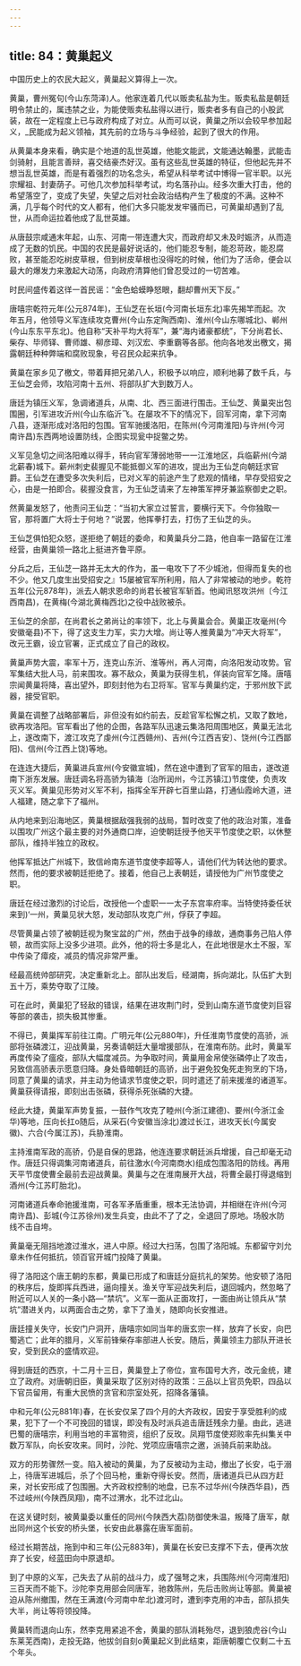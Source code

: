 ```yaml
---
---
---
```

title: 84：黄巢起义
---



中国历史上的农民大起义，黄巢起义算得上一次。

黄巢，曹州冤句(今山东菏泽)人。他家连着几代以贩卖私盐为生。贩卖私盐是朝廷明令禁止的，属违禁之业，为能使贩卖私盐得以进行，贩卖者多有自己的小股武装，故在一定程度上已与政府构成了对立。从而可以说，黄巢之所以会较早参加起义，_民能成为起义领袖，其先前的立场与斗争经验，起到了很大的作用。

从黄巢本身来看，确实是个地道的乱世英雄，他能文能武，文能通达翰墨，武能击剑骑射，且能言善辩，喜交结豪杰好汉。虽有这些乱世英雄的特征，但他起先并不想当乱世英雄，而是有着强烈的功名念头，希望从科举考试中博得一官半职。以光宗耀祖、封妻荫子。可他几次参加科举考试，均名落孙山。经多次重大打击，他的希望落空了，变成了失望，失望之后对社会政治结构产生了极度的不满。这种不满，几乎每个时代的文人都有，他们大多只能发发牢骚而已，可黄巢却遇到了乱世，从而命运拉着他成了乱世英雄。

从唐鼓宗咸通末年起，山东、河南一带连遭大灾，而政府却又未及时娠济，从而造成了无数的饥民。中国的农民是最好说话的，他们能忍专制，能忍苛政，能忍腐败，甚至能忍吃树皮草根，但到树皮草根也没得吃的时候，他们为了活命，便会以最大的爆发力来激起大动荡，向政府清算他们曾忍受过的一切苦难。

时民间盛传着这徉一首民谣：“金色蛤蟆睁怒眼，翻却曹州天下反。”

唐嘻宗乾符元年(公元874年)，王仙芝在长垣(今河南长垣东北)率先揭竿而起。次年五月，他领导义军连续攻克曹州(今山东定陶西南)、淮州(今山东哪城北)、郸州(今山东东平东北)。他自称“天补平均大将军”，兼“海内诸豪都统”，下分尚君长、柴存、毕师铎、曹师雄、柳彦璋、刘汉宏、李重霸等各部。他向各地发出檄文，揭露朝廷种种弊端和腐败现象，号召民众起来抗争。

黄巢在家乡见了檄文，带着拜把兄弟八人，积极予以响应，顺利地募了数千兵，与王仙芝会师，攻陷河南十五州、将部队扩大到数万人。

唐廷为镇压义军，急调诸道兵，从南、北、西三面进行围击。王仙芝、黄巢突出包围圈，引军进攻沂州(今山东临沂飞。在屡攻不下的情况下，回军河南，拿下河南八县，逐渐形成对洛阳的包围。官军驰援洛阳，在陈州(今河南淮阳)与许州(今河南许昌)东西两地设置防线，企图实现瓮中捉鳖之势。

义军见急切之间洛阳难以得手，转向官军薄弱地带一一江淮地区，兵临薪州(今湖北薪春)城下。薪州刺史裴握见不能抵御义军的进攻，提出为王仙芝向朝廷求官爵。王仙芝在遭受多次失利后，已对义军的前途产生了悲观的情绪，早存受招安之心，由是一拍即合。裴握没食言，为王仙芝请来了左神策军押牙兼监察御史之职。

然黄巢发怒了，他责问王仙芝：“当初大家立过誓言，要横行天下。今你独取一官，那将置广大将士于何地？”说罢，他挥拳打去，打伤了王仙芝的头。

王仙芝俱怕犯众怒，遂拒绝了朝廷的委命，和黄巢兵分二路，他自率一路留在江淮经营，由黄巢领一路北上挺进齐鲁平原。

分兵之后，王仙芝一路并无太大的作为，虽一电攻下了不少城池，但得而复失的也不少。他又几度生出受招安之』15屡被官军所利用，陷人了非常被动的地步。乾符五年(公元878年)，派去人朝求恩命的尚君长被官军斩首。他闻讯怒攻洪州〔今江西南昌)，在黄梅(今湖北黄梅西北)之役中战败被杀。

王仙芝的余部，在尚君长之弟尚让的率领下，北上与黄巢会合。黄巢正攻毫州(今安徽毫县)不下，得了这支生力军，实力大增。尚让等人推黄巢为“冲天大将军”，改元王霸，设立官署，正式成立了自己的政权。

黄巢声势大震，率军十万，连克山东沂、淮等州，再人河南，向洛阳发动攻势。官军集结大批人马，前来围攻。寡不敌众，黄巢为获得生机，佯装向官军乞降。唐嘻宗闻黄巢将降，喜出望外，即刻封他为右卫将军。官军与黄巢约定，于邪州放下武器，接受官职。

黄巢在调整了战略部署后，非但没有如约前去，反趁官军松懈之机，又取了数地，欲再攻洛阳。官军看出了他的企图，各路军队迅速云集洛阳周围地区，黄巢无法北上，遂改南下，渡江攻克了虔州(今江西赣州)、吉州(今江西吉安〕、饶州(今江西鄙阳)、信州(今江西上饶)等地。

在连连大捷后，黄巢进兵宣州(今安徽宣城)，然在途中遭到了官军的阻击，遂改道南下浙东发展。唐廷调名将高骄为镇海〔治所润州，今江苏镇江)节度使，负责攻灭义军。黄巢见形势对义军不利，指挥全军开辟七百里山路，打通仙霞岭大道，进人福建，随之拿下了福州。

从内地来到沿海地区，黄巢根据敌强我弱的战局，暂时改变了他的政治对策，准备以围攻广州这个最主要的对外通商口岸，迫使朝廷授予他天平节度使之职，以休整部队，维持半独立的政权。

他挥军抵达广州城下，致信岭南东道节度使李超等人，请他们代为转达他的要求。然而，他的要求被朝廷拒绝了。接着，他自己上表朝廷，请授他为广州节度使之职。

唐廷在经过激烈的讨论后，改授他一个虚职一一太子东宫率府率。当特使持委任状来到)‘一州，黄巢见状大怒，发动部队攻克广州，俘获了李超。

尽管黄巢占领了被朝廷视为聚宝盆的广州，然由于战争的缘故，通商事务己陷人停顿，故而实际上没多少进项。此外，他的将士多是北人，在此地很是水土不服，军中传染了瘴疫，减员的情况非常严重。

经最高统帅部研究，决定重新北上。部队出发后，经湖南，拆向湖北，队伍扩大到五十万，乘势夺取了江陵。

可在此时，黄巢犯了轻敌的错误，结果在进攻荆门时，受到山南东道节度使刘巨容等部的袭击，损失极其惨重。

不得已，黄巢挥军前往江南。广明元年(公元880年)，升任淮南节度使的高骄，派部将张磷渡江，迎战黄巢，另奏请朝廷大量增援部队，在淮南布防。此时，黄巢军再度传染了瘟疫，部队大幅度减员。为争取时间，黄巢用金帛使张磷停止了攻击，另致信高骄表示愿意归降。身处昏暗朝廷的高骄，出于避免狡兔死走狗烹的下场，同意了黄巢的请求，并主动为他请求节度使之职，同时遣还了前来援淮的诸道军。黄巢获得请报，即刻出击张磷，获得杀死张磷的大捷。

经此大捷，黄巢军声势复振，一鼓作气攻克了睦州(今浙江建德)、要州(今浙江金华)等地，压向长扛o随后，从采石(今安徽当涂北)渡过长江，进攻天长(今属安徽)、六合(今属江苏)，兵胁淮南。

主持淮南军政的高骄，仍是自保的思路，他连连要求朝廷派兵增援，自己却毫无动作。唐廷只得调集河南诸道兵，前往激水(今河南商水)组成包围洛阳的防线。再用天平节度使曹全最前去迎战黄巢。黄巢与之在淮南展开大战，将曹全最打得退缩到酒州(今江苏盯胎北)。

河南诸道兵奉命驰援淮南，可各军矛盾重重，根本无法协调，并相继在许州(今河南许昌)、彭城(今江苏徐州)发生兵变，由此不了了之，全退回了原地。场殷水防线不击自垮。

黄巢毫无阻挡地渡过淮水，进人中原。经过大扫荡，包围了洛阳城。东都留守刘允章未作任何抵抗，领百官开城门投降了黄巢。

得了洛阳这个唐王朝的东都，黄巢已形成了和唐廷分庭抗礼的架势。他安顿了洛阳的秩序后，旋即挥兵西进，逼向撞关。渔关守军迎战失利后，退回城内，然忽略了附近可以人关的一条小路—“禁坑”。义军一面从正面攻打，一面由尚让领兵从“禁坑”潜进关内，以两面合击之势，拿下了渔关，随即向长安推进。

唐廷撞关失守，长安门户洞开，唐嘻宗如同当年的唐玄宗一样，放弃了长安，向巴蜀逃亡；此年的腊月，义军前锋柴存率部进人长安。随后，黄巢领主力部队开进长安，受到民众的盛情欢迎。

得到唐廷的西京，十二月十三日，黄巢登上了帝位，宣布国号大齐，改元金统，建立了政府。对唐朝旧臣，黄巢采取了区别对待的政策：三品以上官员免职，四品以下官员留用，有重大民愤的贪官和宗室处死，招降各藩镇。

中和元年(公元881年)春，在长安仅呆了四个月的大齐政权，因安于享受胜利的成果，犯下了一个不可挽回的错误，即没有及时派兵追击唐廷残余力量。由此，逃进巴蜀的唐嘻宗，利用当地的丰富物资，组织了反玫。凤翔节度使郑败率先纠集关中数万军队，向长安攻来。同时，沙陀、党项应唐嘻宗之邀，派骑兵前来助战。

双方的形势骤然一变。陷入被动的黄巢，为了反被动为主动，撤出了长安，屯于溺上，待唐军进城后，杀了个回马枪，重新夺得长安。然而，唐诸道兵已从四方赶来，对长安形成了包围圈。大齐政权控制的地盘，已东不过华州(今陕西华县)，西不过岐州(今陕西凤翔)，南不过渭水，北不过北山。

在这关键时刻，被黄巢委以重任的同州(今陕西大荔)防御使朱温，叛降了唐军，献出同州这个长安的桥头堡，长安由此暴露在唐军面前。

经过长期苦战，拖到中和三年(公元883年)，黄巢在长安已支撑不下去，便再次放弃了长安，经蓝田向中原退却。

到了中原的义军，己失去了从前的战斗力，成了强弩之末，兵围陈州(今河南淮阳)三百天而不能下。沙陀李克用部会同唐军，驰救陈州，先后击败尚让等部。黄巢被迫从陈州撤围，然在王满渡(今河南中牟北)渡河时，遭到李克用的冲击，部队损失大半，尚让等将领投降。

黄巢转而退向山东，然李克用紧追不舍，黄巢的部队消耗殆尽，退到狼虎谷(今山东莱芜西南)，走投无路，他拔剑自刻o黄巢起义到此结束，距唐朝覆亡仅剩二十五个年头。